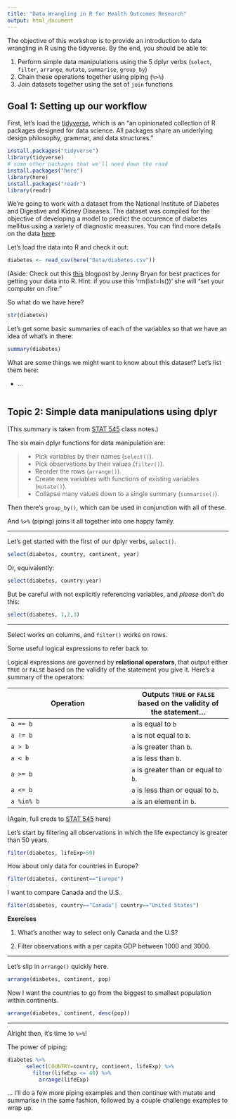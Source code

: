 ```yaml
---
title: "Data Wrangling in R for Health Outcomes Research"
output: html_document
---
```


The objective of this workshop is to provide an introduction to data wrangling in R using the tidyverse. By the end, you should be able to:

1. Perform simple data manipulations using the 5 dplyr verbs (`select`, `filter`, `arrange`, `mutate`, `summarise`, `group_by`)
2. Chain these operations together using piping (`%>%`)
3. Join datasets together using the set of `join` functions


## Goal 1: Setting up our workflow

First, let's load the [tidyverse](https://www.tidyverse.org/), which is an "an opinionated collection of R packages designed for data science. All packages share an underlying design philosophy, grammar, and data structures."

```r
install.packages("tidyverse")
library(tidyverse)
# some other packages that we'll need down the road
install.packages("here")
library(here)
install.packages("readr")
library(readr)
```


We're going to work with a dataset from the National Institute of Diabetes and Digestive and Kidney Diseases. The dataset was compiled for the objective of developing a model to predict the occurence of diabetes mellitus using a variety of diagnostic measures. You can find more details on the data [here](https://www.kaggle.com/uciml/pima-indians-diabetes-database).

Let's load the data into R and check it out:

```r
diabetes <- read_csv(here("Data/diabetes.csv"))
```


(Aside: Check out this [this](https://www.tidyverse.org/articles/2017/12/workflow-vs-script/) blogpost by Jenny Bryan for best practices for getting your data into R. Hint: if you use this 'rm(list=ls())' she will "set your computer on :fire:" 


So what do we have here?

```r
str(diabetes)
```

Let's get some basic summaries of each of the variables so that we have an idea of what's in there:

```r
summary(diabetes)
```

What are some things we might want to know about this dataset? Let's list them here:

  - ...


```r

```


## Topic 2: Simple data manipulations using dplyr

(This summary is taken from [STAT 545](http://stat545.com/) class notes.)

The six main dplyr functions for data manipulation are:

> - Pick variables by their names (`select()`).
> - Pick observations by their values (`filter()`).
> - Reorder the rows (`arrange()`).
> - Create new variables with functions of existing variables (`mutate()`).
> - Collapse many values down to a single summary (`summarise()`).

Then there's `group_by()`, which can be used in conjunction with all of these.

And `%>%` (piping) joins it all together into one happy family. 

---

Let's get started with the first of our dplyr verbs, `select()`.

```r
select(diabetes, country, continent, year)
```

Or, equivalently:

```r
select(diabetes, country:year)
```

But be careful with not explicitly referencing variables, and *please* don't do this:

```r
select(diabetes, 1,2,3)
```

---

Select works on columns, and `filter()` works on rows.

Some useful logical expressions to refer back to: 

Logical expressions are governed by __relational operators__, that output either `TRUE` or `FALSE` based on the validity of the statement you give it. Here's a summary of the operators:

| Operation | Outputs `TRUE` or `FALSE` based on the validity of the statement... |
| ------ | ----- |
| `a == b` | `a` is equal to `b` |
| `a != b` | `a` is not equal to `b`. |
| `a > b` | `a` is greater than `b`. |
| `a < b` | `a` is less than `b`. |
| `a >= b` | `a` is greater than or equal to `b`. |
| `a <= b` | `a` is less than or equal to `b`. |
| `a %in% b` | `a` is an element in `b`. | 

(Again, full creds to [STAT 545](http://stat545.com/) here)

Let's start by filtering all observations in which the life expectancy is greater than 50 years.

```r
filter(diabetes, lifeExp>50)
```

How about only data for countries in Europe?

```r
filter(diabetes, continent=="Europe")
```

I want to compare Canada and the U.S..

```r
filter(diabetes, country=="Canada"| country=="United States")
```

**Exercises**

1. What's another way to select only Canada and the U.S?

2. Filter observations with a per capita GDP between 1000 and 3000.

---

Let's slip in `arrange()` quickly here.

```r
arrange(diabetes, continent, pop)
```

Now I want the countries to go from the biggest to smallest population within continents.

```r
arrange(diabetes, continent, desc(pop))
```

---

Alright then, it's time to `%>%`!

The power of piping:

```r
diabetes %>%
      select(COUNTRY=country, continent, lifeExp) %>%
        filter(lifeExp <= 40) %>%
          arrange(lifeExp)
```

... I'll do a few more piping examples and then continue with mutate and summarise in the same fashion, followed by a couple challenge examples to wrap up. 


